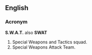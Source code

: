 ==English==
===Acronym===
'''S.W.A.T.''' also '''SWAT'''
# Special Weapons and Tactics squad.
# Special Weapons Attack Team.